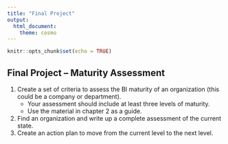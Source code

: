 ```yaml
---
title: "Final Project"
output: 
  html_document: 
    theme: cosmo
---
```


```r
knitr::opts_chunk$set(echo = TRUE)
```

## Final Project -- Maturity Assessment


1. Create a set of criteria to assess the BI maturity of an organization (this could be a company or department). 
	* Your assessment should include at least three levels of maturity.
	* Use the material in chapter 2 as a guide.
2. Find an organization and write up a complete assessment of the current state.
3. Create an action plan to move from the current level to the next level.




